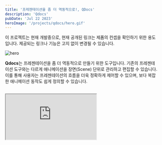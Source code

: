 ```yaml
---
title: '프레젠테이션을 좀 더 역동적으로!, QDocs'
description: 'Qdocs'
pubDate: 'Jul 22 2023'
heroImage: '/projects/qdocs/hero.gif'
---
```



<Warning>
  이 프로젝트는 현재 개발중으로, 현재 공개된 링크는 제품의 컨셉을 확인하기 위한 용도입니다. 제공되는 링크나 기능은 고지 없이 변경될 수 있습니다.
</Warning>

![hero](/projects/qdocs/hero.gif)

**Qdocs**는 프레젠테이션을 좀 더 역동적으로 만들기 위한 도구입니다. 기존의 프레젠테이션 도구와는 다르게 애니메이션을 장면(Scene) 단위로 관리하고 편집할 수 있습니다. 이를 통해 사용자는 프레젠테이션의 흐름을 더욱 정확하게 제어할 수 있으며, 보다 복잡한 애니메이션 동작도 쉽게 정의할 수 있습니다.

<br />

<iframe src="https://qdocs.winetree94.com" />

---

### Core Concept

프레젠테이션의 목적은 한정된 시간 안에 청중의 마음을 사로잡는 일 입니다. 이를 위해선 언변도 중요하지만 청중의 눈을 집중하게 만들 수 있는 시각적인 자료 역시도 중요합니다.

그래서 제가 프레젠테이션에서 주로 사용하는 기능은 '**애니메이션**'입니다. 도식도나 다이어그램을 애니메이션 형태로 보여주면 청중의 이해도를 높이는 데 도움이 되기 때문입니다.

하지만 기존의 프레젠테이션 도구로는 이러한 컨텐츠를 작성하는 것은 쉽지 않습니다. 다음은 제가 실제 사내 세미나에서 발표했던 프레젠테이션 자료 중 일부입니다.

<br />

![shot1](https://github.com/winetree94/TheQueue/assets/51369962/758a3c39-e422-4b2e-91fd-84d7402eacfc)

위 프레젠테이션을 표현하기 위해 사용된 애니메이션은 물체의 이동과 Fade In/Out 효과가 대부분입니다. 하지만 이를 작성하기 위해 실제 작성된 PPT 파일을 열면 아래와 같은 형태로 작성되어 있습니다.

<br />

![shot2](https://github.com/winetree94/TheQueue/assets/51369962/36cce796-352f-420f-ae5f-ccd2c8e03c0f)

우리가 사용하는 PowerPoint / Keynote 등 대부분의 도구에서, 물체의 애니메이션은 해당 페이지 내에서 한번에 관리 / 표시되도록 제공하고 있습니다. 하지만 이는 특정 '**씬(Scene, 장면)**'에서의 모습은 편집 과정 중 확인하기 어렵습니다. 이 때문에 조금만 애니메이션이 복잡해지더라도 수정이 어려울 정도로 UI 가 난잡해지게 됩니다.

<br />

The Queue 는 이러한 애니메이션 관리 문제를 해결하기 위해 기존의 페이지가 아닌 애니메이션의 씬을 단위로 프레젠테이션을 작성하기 위한 도구입니다. 그리고 이러한 각각의 씬을 **‘큐(Queue, 대기열)’** 라는 용어를 사용해 관리합니다. 아래의 이미지는 실제 편집중인 문서의 예시입니다.

![hero](/projects/qdocs/hero.gif)

가장 중요한 목표 중 하나는 프레젠테이션 문서에서 특정 페이지를 기준으로 문서를 수정하는 것이 아니라, 위처럼 애니메이션 씬 별로 해당 위치에서 편집이 가능하도록 만드는 것 입니다. 이러한 접근 방식은 사용자가 문서의 흐름을 정확히 알고 제어할 수 있으며, 보다 복잡한 애니메이션 동작도 쉽게 정의할 수 있게 합니다.

---

### Links

- [바로 사용해보기](https://qdocs.winetree94.com)
- [Github](https://github.com/winetree94/qdocs)
- [WIKI](https://github.com/winetree94/qdocs/wiki)
